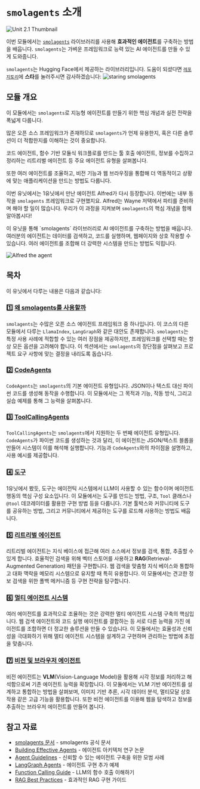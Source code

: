 # `smolagents` 소개

<img src="https://huggingface.co/datasets/agents-course/course-images/resolve/main/en/unit2/smolagents/thumbnail.jpg" alt="Unit 2.1 Thumbnail"/>

이번 모듈에서는 [`smolagents`](https://github.com/huggingface/smolagents) 라이브러리를 사용해 **효과적인 에이전트**를 구축하는 방법을 배웁니다. `smolagents`는 가벼운 프레임워크로 능력 있는 AI 에이전트를 만들 수 있게 도와줍니다.

`smolagents`는 Hugging Face에서 제공하는 라이브러리입니다. 도움이 되셨다면 [`레포지토리`](https://github.com/huggingface/smolagents)에 **스타**를 눌러주시면 감사하겠습니다:
<img src="https://huggingface.co/datasets/agents-course/course-images/resolve/main/en/unit2/smolagents/star_smolagents.gif" alt="staring smolagents"/>

## 모듈 개요

이 모듈에서는 `smolagents`로 지능형 에이전트를 만들기 위한 핵심 개념과 실전 전략을 폭넓게 다룹니다.

많은 오픈 소스 프레임워크가 존재하므로 `smolagents`가 언제 유용한지, 혹은 다른 솔루션이 더 적합한지를 이해하는 것이 중요합니다.

코드 에이전트, 함수 기반 모듈식 워크플로를 만드는 툴 호출 에이전트, 정보를 수집하고 정리하는 리트리벌 에이전트 등 주요 에이전트 유형을 살펴봅니다.

또한 여러 에이전트를 조율하고, 비전 기능과 웹 브라우징을 통합해 더 역동적이고 상황에 맞는 애플리케이션을 만드는 방법도 다룹니다.

이번 유닛에서는 1유닛에서 만난 에이전트 Alfred가 다시 등장합니다. 이번에는 내부 동작을 `smolagents` 프레임워크로 구현했지요. Alfred는 Wayne 저택에서 파티를 준비하며 해야 할 일이 많습니다. 우리가 이 과정을 지켜보며 `smolagents`의 핵심 개념을 함께 알아봅시다!

<Tip>
이 유닛을 통해 `smolagents` 라이브러리로 AI 에이전트를 구축하는 방법을 배웁니다. 여러분의 에이전트는 데이터를 검색하고, 코드를 실행하며, 웹페이지와 상호 작용할 수 있습니다. 여러 에이전트를 조합해 더 강력한 시스템을 만드는 방법도 익힙니다.
</Tip>

![Alfred the agent](https://huggingface.co/datasets/agents-course/course-images/resolve/main/en/unit1/this-is-alfred.jpg)

## 목차

이 유닛에서 다루는 내용은 다음과 같습니다:

### 1️⃣ [왜 smolagents를 사용할까](./why_use_smolagents)

`smolagents`는 수많은 오픈 소스 에이전트 프레임워크 중 하나입니다. 이 코스의 다른 모듈에서 다루는 `LlamaIndex`, `LangGraph`와 같은 대안도 존재합니다. `smolagents`는 특정 사용 사례에 적합할 수 있는 여러 장점을 제공하지만, 프레임워크를 선택할 때는 항상 모든 옵션을 고려해야 합니다. 이 섹션에서는 `smolagents`의 장단점을 살펴보고 프로젝트 요구 사항에 맞는 결정을 내리도록 돕습니다.

### 2️⃣ [CodeAgents](./code_agents)

`CodeAgents`는 `smolagents`의 기본 에이전트 유형입니다. JSON이나 텍스트 대신 파이썬 코드를 생성해 동작을 수행합니다. 이 모듈에서는 그 목적과 기능, 작동 방식, 그리고 실습 예제를 통해 그 능력을 살펴봅니다.

### 3️⃣ [ToolCallingAgents](./tool_calling_agents)

`ToolCallingAgents`는 `smolagents`에서 지원하는 두 번째 에이전트 유형입니다. `CodeAgents`가 파이썬 코드를 생성하는 것과 달리, 이 에이전트는 JSON/텍스트 블롭을 만들어 시스템이 이를 해석해 실행합니다. 기능과 `CodeAgents`와의 차이점을 설명하고, 사용 예시를 제공합니다.

### 4️⃣ [도구](./tools)

1유닛에서 봤듯, 도구는 에이전틱 시스템에서 LLM이 사용할 수 있는 함수이며 에이전트 행동의 핵심 구성 요소입니다. 이 모듈에서는 도구를 만드는 방법, 구조, `Tool` 클래스나 `@tool` 데코레이터를 활용한 구현 방법 등을 다룹니다. 기본 툴박스와 커뮤니티에 도구를 공유하는 방법, 그리고 커뮤니티에서 제공하는 도구를 로드해 사용하는 방법도 배웁니다.

### 5️⃣ [리트리벌 에이전트](./retrieval_agents)

리트리벌 에이전트는 지식 베이스에 접근해 여러 소스에서 정보를 검색, 통합, 추출할 수 있게 합니다. 효율적인 검색을 위해 벡터 스토어를 사용하고 **RAG**(Retrieval-Augmented Generation) 패턴을 구현합니다. 웹 검색을 맞춤형 지식 베이스와 통합하고 대화 맥락을 메모리 시스템으로 유지할 때 특히 유용합니다. 이 모듈에서는 견고한 정보 검색을 위한 폴백 메커니즘 등 구현 전략을 탐구합니다.

### 6️⃣ [멀티 에이전트 시스템](./multi_agent_systems)

여러 에이전트를 효과적으로 조율하는 것은 강력한 멀티 에이전트 시스템 구축의 핵심입니다. 웹 검색 에이전트와 코드 실행 에이전트를 결합하는 등 서로 다른 능력을 가진 에이전트를 조합하면 더 정교한 솔루션을 만들 수 있습니다. 이 모듈에서는 효율성과 신뢰성을 극대화하기 위해 멀티 에이전트 시스템을 설계하고 구현하며 관리하는 방법에 초점을 맞춥니다.

### 7️⃣ [비전 및 브라우저 에이전트](./vision_agents)

비전 에이전트는 **VLM**(Vision-Language Model)을 활용해 시각 정보를 처리하고 해석함으로써 기존 에이전트 능력을 확장합니다. 이 모듈에서는 VLM 기반 에이전트를 설계하고 통합하는 방법을 살펴보며, 이미지 기반 추론, 시각 데이터 분석, 멀티모달 상호작용 같은 고급 기능을 활용합니다. 또한 비전 에이전트를 이용해 웹을 탐색하고 정보를 추출하는 브라우저 에이전트를 만들어 봅니다.

## 참고 자료

- [smolagents 문서](https://huggingface.co/docs/smolagents) - smolagents 공식 문서
- [Building Effective Agents](https://www.anthropic.com/research/building-effective-agents) - 에이전트 아키텍처 연구 논문
- [Agent Guidelines](https://huggingface.co/docs/smolagents/tutorials/building_good_agents) - 신뢰할 수 있는 에이전트 구축을 위한 모범 사례
- [LangGraph Agents](https://langchain-ai.github.io/langgraph/) - 에이전트 구현 추가 예제
- [Function Calling Guide](https://platform.openai.com/docs/guides/function-calling) - LLM의 함수 호출 이해하기
- [RAG Best Practices](https://www.pinecone.io/learn/retrieval-augmented-generation/) - 효과적인 RAG 구현 가이드
